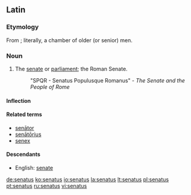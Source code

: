 ==Latin==

===Etymology===
From {{term|senex||old|lang=la}}; literally, a chamber of older (or senior) men.

===Noun===
{{la-noun|senātus|senatus|senātūs|m|fourth}}

# The [[senate]] or [[parliament]]; the Roman Senate.
#: "SPQR - Senatus Populusque Romanus" - ''The Senate and the People of Rome''

====Inflection====
{{ladecl4}}
{{la-decl-4th|senat|senāt}}

====Related terms====
*[[senator#Latin|senātor]]
*[[senatorius|senātōrius]]
*[[senex]]

====Descendants====
*English: [[senate]]

[[de:senatus]]
[[ko:senatus]]
[[io:senatus]]
[[la:senatus]]
[[lt:senatus]]
[[pl:senatus]]
[[pt:senatus]]
[[ru:senatus]]
[[vi:senatus]]